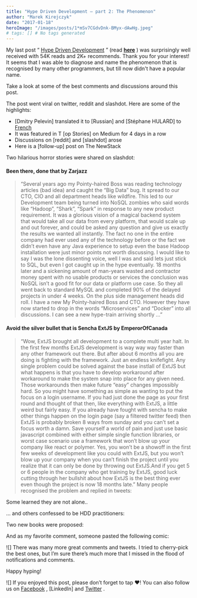 ```yaml
---
title: "Hype Driven Development — part 2: The Phenomenon"
author: "Marek Kirejczyk"
date: "2017-01-18"
heroImage: "/images/posts/1*mSv7CGdvDnk-BMyx-dAwHg.jpeg"
# tags: [] # No tags generated
---
```


My last post “ [Hype Driven Development](https://blog.daftcode.pl/hype-driven-development-3469fc2e9b22#.9xp5ymm7j) ” (read [**here**](https://blog.daftcode.pl/hype-driven-development-3469fc2e9b22#.9xp5ymm7j) ) was surprisingly well received with 54K reads and 2K+ recommends. Thank you for your interest! It seems that I was able to diagnose and name the phenomenon that is recognised by many other programmers, but till now didn't have a popular name.

Take a look at some of the best comments and discussions around this post.

The post went viral on twitter, reddit and slashdot. Here are some of the highlights:

- [Dmitry Pelevin]
translated it to [Russian]
and [Stéphane HULARD]
to [French](https://medium.com/france/hype-driven-development-5f01041b0de7#.dy968zy4v)
- It was featured in T [op Stories]
on Medium for 4 days in a row
- Discussions on [reddit]
and [slashdot]
arose
- Here is a [follow-up]
post on The NewStack

Two hilarious horror stories were shared on slashdot:

#### Been there, done that by Zarjazz
> “Several years ago my Pointy-haired Boss was reading technology articles (bad idea) and caught the “Big Data” bug. It spread to our CTO, CIO and all department heads like wildfire. This led to our Development team being turned into NoSQL zombies who said words like “Hadoop”, “Shark”, “Spark” in response to any new product requirement. It was a glorious vision of a magical backend system that would take all our data from every platform, that would scale up and out forever, and could be asked any question and give us exactly the results we wanted all instantly. The fact no one in the entire company had ever used any of the technology before or the fact we didn’t even have any Java experience to setup even the base Hadoop installation were just minor points not worth discussing. I would like to say I was the lone dissenting voice, well I was and said lets just stick to SQL, but even I got caught up in the hype eventually.
> 18 months later and a sickening amount of man-years wasted and contractor money spent with no usable products or services the conclusion was NoSQL isn’t a good fit for our data or platform use case. So they all went back to standard MySQL and completed 90% of the delayed projects in under 4 weeks.
> On the plus side management heads did roll. I have a new My Pointy-haired Boss and CTO. However they have now started to drop in the words “Microservices” and “Docker” into all discussions. I can see a new hype-train arriving shortly …”
#### Avoid the silver bullet that is Sencha ExtJS by EmperorOfCanada
> “Wow, ExtJS brought all development to a complete multi year halt. In the first few months ExtJS development is way way way faster than any other framework out there. But after about 6 months all you are doing is fighting with the framework. Just an endless knifefight. Any single problem could be solved against the base instlall of ExtJS but what happens is that you have to develop workaround after workaround to make the system snap into place for any given need. Those workarounds then make future “easy” changes impossibly hard.
> So you might have something as simple as wanting to put the focus on a login username. If you had just done the page as your first round and thought of that then, like everything with ExtJS, a little weird but fairly easy. If you already have fought with sencha to make other things happen on the login page (say a filtered twitter feed) then ExtJS is probably broken 8 ways from sunday and you can’t set a focus worth a damn.
> Save yourself a world of pain and just use basic javascript combined with either simple single function libraries, or worst case scenario use a framework that won’t blow up your company like react or polymer. Yes, you won’t be a showoff in the first few weeks of development like you could with ExtJS, but you won’t blow up your company when you can’t finish the project until you realize that it can only be done by throwing out ExtJS.And if you get 5 or 6 people in the company who get training by ExtJS, good luck cutting through her bullshit about how ExtJS is the best thing ever even though the project is now 18 months late.”
Many people recognised the problem and replied in tweets:

Some learned they are not alone..

… and others confessed to be HDD practitioners:

Two new books were proposed:

And as my favorite comment, someone pasted the following comic:

![]
There was many more great comments and tweets. I tried to cherry-pick the best ones, but I’m sure there’s much more that I missed in the flood of notifications and comments.

Happy hyping!

![]
If you enjoyed this post, please don’t forget to tap ❤! You can also follow us on [Facebook](https://www.facebook.com/Daftcode/) , [LinkedIn]
and [Twitter](https://twitter.com/Daftcode_pl) .